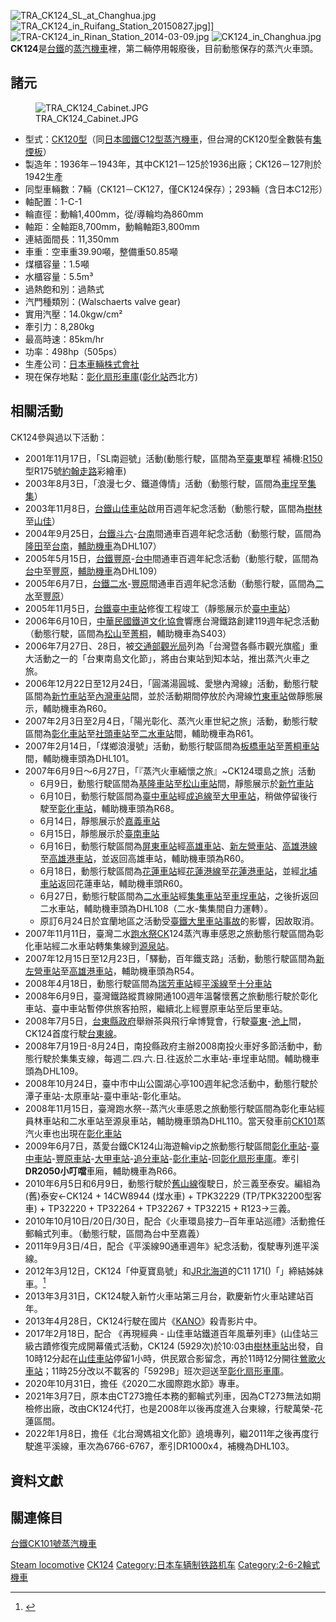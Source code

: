 {{Infobox locomotive
| name=''台鐵CK124號蒸汽機車''
| powertype=[[台鐵CK120型蒸汽機車|CK120型]]
| image=CK124-taichung.jpg
| caption=CK124（台中建站百週年活動）
| designer=
| builder=[[日本車輛製造|日本車輛株式會社]]
| serialnumber=
| builddate=1936年－1943年
| whytetype=

| uicclass=
| gauge=
| leadingdiameter =
| driverdiameter  =
| trailingdiameter=
| length=
| locoweight= 
| locotenderweight= 
| boilerpressure=
| cylindercount=
| cylindersize=
| tractiveeffort=

| locobrakes=蒸汽煞
| operator=[[臺灣總督府交通局鐵道部|臺灣總督府交通局鐵道部]]、[[台灣鐵路管理局|台灣鐵路管理局]]
| operatorclass=
| withdrawndate=
| restoredate=
| disposition=現保存於[[彰化扇形車庫|彰化扇形車庫]]
}}
[[File:TRA_CK124_SL_at_Changhua.jpg|thumb]]
[[File:TRA_CK124_in_Ruifang_Station_20150827.jpg|right]]]]
[[File:TRA-CK124_in_Rinan_Station_2014-03-09.jpg|right]]
[[File:CK124_in_Changhua.jpg|thumb]]
'''CK124'''是[[台鐵|台鐵]]的[[蒸汽機車|蒸汽機車]]裡，第二輛停用報廢後，目前動態保存的蒸汽火車頭。

==諸元==
[[File:TRA_CK124_Cabinet.JPG|thumb]]
*型式：[[台鐵CK120型蒸汽機車|CK120型]]（同[[日本國鐵C12型蒸汽機車|日本國鐵C12型蒸汽機車]]，但台灣的CK120型全數裝有[[集煙板|集煙板]]）
*製造年：1936年－1943年，其中CK121－125於1936出廠；CK126－127則於1942生產
*同型車輛數：7輛（CK121－CK127，僅CK124保存）；293輛（含日本C12形）
*軸配置：1-C-1
*輪直徑：動輪1,400mm，從/導輪均為860mm
*軸距：全軸距8,700mm，動輪軸距3,800mm
*連結面間長：11,350mm
*車重：空車重39.90噸，整備重50.85噸
*煤櫃容量：1.5噸
*水櫃容量：5.5m³
*過熱飽和別：過熱式
*汽門種類別：{{le|華式汽門|Walschaerts valve gear}}(Walschaerts valve gear)
*實用汽壓：14.0kgw/cm²
*牽引力：8,280kg
*最高時速：85km/hr
*功率：498hp（505ps）
*生產公司：[[日本車輛製造|日本車輛株式會社]]
*現在保存地點：[[彰化扇形車庫|彰化扇形車庫]]([[彰化車站|彰化站]]西北方)

==相關活動==
CK124參與過以下活動：
*2001年11月17日，「SL南迴號」活動(動態行駛，區間為{{站|高雄}}至[[臺東車站|臺東]]單程 補機:[[R150|R150]]型R175號[[約翰走路|約翰走路]]彩繪車)
*2003年8月3日，「浪漫七夕、鐵道傳情」活動（動態行駛，區間為[[車埕車站|車埕]]至[[集集車站|集集]]）
*2003年11月8日，[[台鐵|台鐵]][[山佳車站|山佳車站]]啟用百週年紀念活動（動態行駛，區間為[[樹林車站|樹林]]至[[山佳車站|山佳]]）
*2004年9月25日，[[台鐵|台鐵]][[斗六車站|斗六]]-[[臺南車站|台南]]間通車百週年紀念活動（動態行駛，區間為[[隆田車站|隆田]]至[[臺南車站|台南]]，[[輔助機車|輔助機車]]為DHL107）
*2005年5月15日，[[台鐵|台鐵]][[豐原車站_(台灣)|豐原]]-[[臺中車站|台中]]間通車百週年紀念活動（動態行駛，區間為[[臺中車站|台中]]至[[豐原車站_(台灣)|豐原]]，[[輔助機車|輔助機車]]為DHL109）
*2005年6月7日，[[台鐵|台鐵]][[二水車站|二水]]-[[豐原車站_(台灣)|豐原]]間通車百週年紀念活動（動態行駛，區間為[[二水車站|二水]]至[[豐原車站_(台灣)|豐原]]）
*2005年11月5日，[[台鐵|台鐵]][[臺中車站|臺中車站]]修復工程竣工（靜態展示於[[臺中車站|臺中車站]]）
*2006年6月10日，[[中華民國鐵道文化協會|中華民國鐵道文化協會]]響應台灣鐵路創建119週年紀念活動（動態行駛，區間為[[松山車站_(台灣)|松山]]至[[菁桐車站|菁桐]]，輔助機車為S403）
*2006年7月27日、28日，被[[交通部觀光局|交通部觀光局]]列為「台灣暨各縣市觀光旗艦」重大活動之一的「台東南島文化節」，將由台東站到知本站，推出蒸汽火車之旅。
*2006年12月22日至12月24日，「圓滿湯圓城、愛戀內灣線」活動，動態行駛區間為[[新竹車站|新竹車站]]至[[內灣車站|內灣車站]]間，並於活動期間停放於內灣線[[竹東車站|竹東車站]]做靜態展示，輔助機車為R60。
*2007年2月3日至2月4日，「陽光彰化、蒸汽火車世紀之旅」活動，動態行駛區間為[[彰化車站|彰化車站]]至[[社頭車站|社頭車站]]至[[二水車站|二水車站]]間，輔助機車為R61。
*2007年2月14日，「煤鄉浪漫號」活動，動態行駛區間為[[板橋車站_(臺灣)|板橋車站]]至[[菁桐車站|菁桐車站]]間，輔助機車頭為DHL101。
*2007年6月9日～6月27日，「『蒸汽火車緬懷之旅』~CK124環島之旅」活動
**6月9日，動態行駛區間為[[基隆車站|基隆車站]]至[[松山車站_(台灣)|松山車站]]間，靜態展示於[[新竹車站|新竹車站]]
**6月10日，動態行駛區間為[[臺中車站|臺中車站]]經[[成追線|成追線]]至[[大甲車站|大甲車站]]，稍做停留後行駛至[[彰化車站|彰化車站]]，輔助機車頭為R68。
**6月14日，靜態展示於[[嘉義車站|嘉義車站]]
**6月15日，靜態展示於[[臺南車站|臺南車站]]
**6月16日，動態行駛區間為[[屏東車站|屏東車站]]經[[高雄車站|高雄車站]]、[[新左營車站|新左營車站]]、[[高雄臨港線|高雄港線]]至[[高雄港車站|高雄港車站]]，並返回高雄車站，輔助機車頭為R60。
**6月18日，動態行駛區間為[[花蓮車站|花蓮車站]]經[[花蓮港線|花蓮港線]]至[[花蓮港車站|花蓮港車站]]，並經[[北埔車站|北埔車站]]返回花蓮車站，輔助機車頭R60。
**6月27日，動態行駛區間為[[二水車站|二水車站]]經[[集集車站|集集車站]]至[[車埕車站|車埕車站]]，之後折返回二水車站，輔助機車頭為DHL108（二水-集集間自力運轉）。
**原訂6月24日於宜蘭地區之活動受[[臺鐵大里車站事故|臺鐵大里車站事故]]的影響，因故取消。
*2007年11月11日，臺灣二水[[跑水祭|跑水祭]]CK124蒸汽專車感恩之旅動態行駛區間為彰化車站經二水車站轉集集線到[[源泉站|源泉站]]。
*2007年12月15日至12月23日，「驛動，百年鐵支路」活動，動態行駛區間為[[新左營車站|新左營車站]]至[[高雄港車站|高雄港車站]]，輔助機車頭為R54。
*2008年4月18日，動態行駛區間為[[瑞芳車站|瑞芳車站]]經[[平溪線|平溪線]]至[[十分車站|十分車站]]
*2008年6月9日，臺灣鐵路縱貫線開通100週年溫馨懷舊之旅動態行駛於彰化車站、臺中車站暫停供旅客拍照，繼續北上經豐原車站至后里車站。
*2008年7月5日，[[台東縣政府|台東縣政府]]舉辦茶與飛行傘博覽會，行駛[[臺東車站|臺東]]-[[池上車站_(臺灣)|池上]]間，CK124首度行駛[[台東線|台東線]]。
*2008年7月19日-8月24日，南投縣政府主辦2008南投火車好多節活動中，動態行駛於集集支線，每週二.四.六.日.往返於二水車站-車埕車站間。輔助機車頭為DHL109。
*2008年10月24日，臺中市中山公園湖心亭100週年紀念活動中，動態行駛於潭子車站-太原車站-臺中車站-彰化車站。
*2008年11月15日，臺灣跑水祭--蒸汽火車感恩之旅動態行駛區間為彰化車站經員林車站和二水車站至源泉車站，輔助機車頭為DHL110。當天發車前[[CK101|CK101]]蒸汽火車也出現在[[彰化車站|彰化車站]]
*2009年6月7日，蒸愛台鐵CK124山海遊輪vip之旅動態行駛區間[[彰化車站|彰化車站]]-[[臺中車站|臺中車站]]-[[豐原車站_(台灣)|豐原車站]]-[[大甲車站|大甲車站]]-[[追分車站_(台灣)|追分車站]]-[[彰化車站|彰化車站]]-回[[彰化扇形車庫|彰化扇形車庫]]。牽引'''DR2050小叮噹'''車廂，輔助機車為R66。
*2010年6月5日和6月9日，動態行駛於[[舊山線|舊山線]]復駛日，於三義至泰安。編組為(舊)泰安←CK124 + 14CW8944 (煤水車) + TPK32229 (TP/TPK32200型客車) + TP32220 + TP32264 + TP32267 + TP32215 + R123→三義。
*2010年10月10日/20日/30日，配合《火車環島接力─百年車站巡禮》活動擔任郵輪式列車。（動態行駛，區間為台中至嘉義）
*2011年9月3日/4日，配合《平溪線90通車週年》紀念活動，復駛專列進平溪線。
*2012年3月12日，CK124「仲夏寶島號」和[[北海道旅客鐵道|JR北海道]]的C11 171({{Link-ja|日本國鐵C11型蒸汽機車|国鉄C11形蒸気機関車}})「{{Link-ja|冬季濕原號|SL冬の湿原号}}」締結姊妹車。<ref>{{cite web|title=台鐵「仲夏寶島號」與日本北海道「冬季濕原號」締結姊妹蒸汽列車活動|url=http://www.hccg.gov.tw/web/News?command=showDetail&postId=235159|date=2012-03-12|publisher=新竹市政府|deadurl=yes|archiveurl=https://web.archive.org/web/20140729115138/http://www.hccg.gov.tw/web/News?command=showDetail&postId=235159|archivedate=2014-07-29|accessdate=2014-07-25}}</ref>
*2013年3月31日，CK124駛入新竹火車站第三月台，歡慶新竹火車站建站百年。
*2013年4月28日，CK124行駛在國片《[[KANO|KANO]]》殺青影片中。
*2017年2月18日，配合 《再現經典 - 山佳車站鐵道百年風華列車》(山佳站三級古蹟修復完成開幕儀式活動，CK124 (5929次)於10:03由[[樹林車站|樹林車站]]出發，自10時12分起在[[山佳車站|山佳車站]]停留1小時，供民眾合影留念，再於11時12分開往[[鶯歌火車站|鶯歌火車站]]；11時25分改以不載客的「5929B」班次迴送至[[彰化扇形車庫|彰化扇形車庫]]。
*2020年10月31日，擔任《2020二水國際跑水節》專車。
*2021年3月7日，原本由CT273擔任本務的郵輪式列車，因為CT273無法如期檢修出廠，改由CK124代打，也是2008年以後再度進入台東線，行駛萬榮-花蓮區間。
*2022年1月8日，擔任《北台灣媽祖文化節》遶境專列，繼2011年之後再度行駛進平溪線，車次為6766-6767，牽引DR1000x4，補機為DHL103。

==資料文獻==
{{reflist}}

==關連條目==
{{commonscat|TRA CK120}}
[[台鐵CK101號蒸汽機車|台鐵CK101號蒸汽機車]]

{{台鐵車輛}}
{{DEFAULTSORT:CK124}}

[[Category:臺灣鐵路管理局蒸汽機車|Steam locomotive]]

[[Category:日本製台灣蒸汽機車|CK124]]
[[Category:日本车辆制铁路机车|Category:日本车辆制铁路机车]]
[[Category:2-6-2輪式機車|Category:2-6-2輪式機車]]